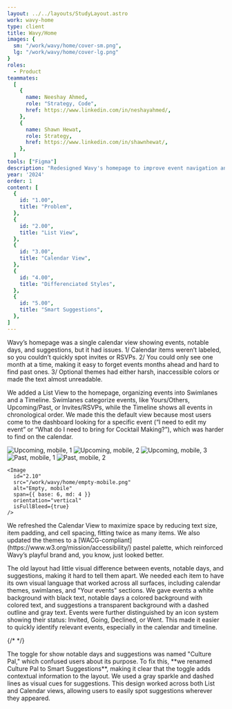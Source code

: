 ```yaml
---
layout: ../../layouts/StudyLayout.astro
work: wavy-home
type: client
title: Wavy/Home
images: {
  sm: "/work/wavy/home/cover-sm.png",
  lg: "/work/wavy/home/cover-lg.png"
}
roles: 
  - Product
teammates:
  [
    {
      name: Neeshay Ahmed,
      role: "Strategy, Code",
      href: https://www.linkedin.com/in/neshayahmed/,
    },
    {
      name: Shawn Hewat,
      role: Strategy,
      href: https://www.linkedin.com/in/shawnhewat/,
    },
  ]
tools: ["Figma"]
description: "Redesigned Wavy's homepage to improve event navigation and accessibility. We added a List View with Swimlanes and a Timeline for easier sorting and event tracking, making it the default view. The Calendar View was updated for better spacing and readability with accessible, pastel themes. Differentiated event types through distinct visual styles and icons for quick identification. Lastly, renamed 'Culture Pal' to 'Smart Suggestions', making it clearer and more intuitive for users."
year: '2024'
order: 1
content: [
  {
    id: "1.00",
    title: "Problem",
  },
  {
    id: "2.00",
    title: "List View",
  },
  {
    id: "3.00",
    title: "Calendar View",
  },
  {
    id: "4.00",
    title: "Differenciated Styles",
  },
  {
    id: "5.00",
    title: "Smart Suggestions",
  },
]
---
```


<Section id="1.00" title='Problem' hasBorder={false}>
  <Fragment slot="context">
    Wavy’s homepage was a single calendar view showing events, notable days, and suggestions, but it had issues. 1/ Calendar items weren’t labeled, so you couldn’t quickly spot invites or RSVPs. 2/ You could only see one month at a time, making it easy to forget events months ahead and hard to find past ones. 3/ Optional themes had either harsh, inaccessible colors or made the text almost unreadable.
  </Fragment>
  <Carousel
    slides={[
      {
        id: "1.01",
        src: "/work/wavy/home/note-problem-1.png",
        alt: "Problem notes",
      },
      {
        id: "1.02",
        src: "/work/wavy/home/note-problem-2.png",
        alt: "Problem questions",
      },
    ]}
    span={{ base: 12, md: 8 }}
		isPadded={{ base: false, md: true }}
  />
</Section>
<Section id="2.00" title='List View'>
  <p slot="context">We added a List View to the homepage, organizing events into Swimlanes and a Timeline. Swimlanes categorize events, like Yours/Others, Upcoming/Past, or Invites/RSVPs, while the Timeline shows all events in chronological order. We made this the default view because most users come to the dashboard looking for a specific event (“I need to edit my event” or “What do I need to bring for Cocktail Making?”), which was harder to find on the calendar.</p>
  <Carousel
    slides={[
      {
        id: "2.01",
        src: "/work/wavy/home/upcoming-1.png",
        alt: "Upcoming, 1",
      },
      {
        id: "2.02",
        src: "/work/wavy/home/upcoming-2.png",
        alt: "Upcoming, 2",
      },
      {
        id: "2.03",
        src: "/work/wavy/home/past.png",
        alt: "Past",
      },
      {
        id: "2.04",
        src: "/work/wavy/home/empty.png",
        alt: "Empty",
      },
      {
        id: "2.05",
        src: "/work/wavy/home/note-layout.png",
        alt: "Sketch, layout",
      },
      {
        id: "2.05",
        src: "/work/wavy/home/note-your-events.png",
        alt: "Sketch, your events",
      },
    ]}
    span={{ base: 12, md: 8 }}
    orientation="3/2"
    fit="cover"
  />
  <Carousel
    slides={[
      {
        id: "2.05",
        src: "/work/wavy/home/upcoming-mobile-1.png",
        alt: "Upcoming, mobile, 1",
      },
      {
        id: "2.06",
        src: "/work/wavy/home/upcoming-mobile-2.png",
        alt: "Upcoming, mobile, 2",
      },
      {
        id: "2.07",
        src: "/work/wavy/home/upcoming-mobile-3.png",
        alt: "Upcoming, mobile, 3",
      },
      {
        id: "2.08",
        src: "/work/wavy/home/past-mobile-1.png",
        alt: "Past, mobile, 1",
      },
      {
        id: "2.09",
        src: "/work/wavy/home/past-mobile-2.png",
        alt: "Past, mobile, 2",
      },
      {
        id: "2.10",
        src: "/work/wavy/home/empty-mobile.png",
        alt: "Empty, mobile",
      },
    ]}
    classes="sm:hidden"
    orientation="vertical"
    fullBleed={{ base: true, lg: false }}
    isPadded={false}
  />
  <Row classes="hidden sm:grid">
    <Image
      id="2.05"
      src="/work/wavy/home/upcoming-mobile-1.png"
      alt="Upcoming, mobile, 1"
      span={{ base: 6, md: 4 }}
      orientation="vertical"
      isFullBleed={true}
    />
    <Image
      id="2.06"
      src="/work/wavy/home/upcoming-mobile-2.png"
      alt="Upcoming, mobile, 2"
      span={{ base: 6, md: 4 }}
      orientation="vertical"
      isFullBleed={true}
    />
    <Image
      id="2.07"
      src="/work/wavy/home/upcoming-mobile-3.png"
      alt="Upcoming, mobile, 3"
      span={{ base: 6, md: 4 }}
      orientation="vertical"
      isFullBleed={true}
    />
    <Image
      id="2.08"
      src="/work/wavy/home/past-mobile-1.png"
      alt="Past, mobile, 1"
      span={{ base: 6, md: 4 }}
      orientation="vertical"
      isFullBleed={true}
    />
    <Image
      id="2.09"
      src="/work/wavy/home/past-mobile-2.png"
      alt="Past, mobile, 2"
      span={{ base: 6, md: 4 }}
      orientation="vertical"
      isFullBleed={true}
    />
    
    <Image
      id="2.10"
      src="/work/wavy/home/empty-mobile.png"
      alt="Empty, mobile"
      span={{ base: 6, md: 4 }}
      orientation="vertical"
      isFullBleed={true}
    />
  </Row>
</Section>
<Section id="3.00" title="Calendar View">
  <p slot="context">We refreshed the Calendar View to maximize space by reducing text size, item padding, and cell spacing, fitting twice as many items. We also updated the themes to a [WACG-compliant](https://www.w3.org/mission/accessibility/) pastel palette, which reinforced Wavy’s playful brand and, you know, just looked better.</p>
  <Carousel
    slides={[
      {
        id: "3.01",
        src: "/work/wavy/home/calendar.png",
        alt: "Calendar",
      },
      {
        id: "3.02",
        src: "/work/wavy/home/calendar-cell.png",
        alt: "Calendar, cell",
      },
      {
        id: "3.03",
        src: "/work/wavy/home/note-calendar-1.png",
        alt: "Calendar, sketch, layout",
      },
      {
        id: "3.04",
        src: "/work/wavy/home/note-calendar-2.png",
        alt: "Calendar, sketch, layout",
      },
      {
        id: "3.05",
        src: "/work/wavy/home/note-cell.png",
        alt: "Calendar, sketch, cell",
      },
    ]}
    span={{ base: 12, md: 8 }}
    orientation="3/2"
    fit="cover"
  />
  <Carousel
    slides={[
      {
        id: "3.03",
        src: "/work/wavy/home/calendar-default.png",
        alt: "Calendar, default",
      },
      {
        id: "3.04",
        src: "/work/wavy/home/calendar-red.png",
        alt: "Calendar, red",
      },
      {
        id: "3.05",
        src: "/work/wavy/home/calendar-pink.png",
        alt: "Calendar, pink",
      },
      {
        id: "3.06",
        src: "/work/wavy/home/calendar-orange.png",
        alt: "Calendar, orange",
      },
      {
        id: "3.07",
        src: "/work/wavy/home/calendar-yellow.png",
        alt: "Calendar, yellow",
      },
      {
        id: "3.08",
        src: "/work/wavy/home/calendar-green.png",
        alt: "Calendar, green",
      },
      {
        id: "3.09",
        src: "/work/wavy/home/calendar-blue.png",
        alt: "Calendar, blue",
      },
      {
        id: "3.10",
        src: "/work/wavy/home/calendar-purple.png",
        alt: "Calendar, purple",
      },
    ]}
    span={{ base: 12, md: 8 }}
    orientation="3/2"
    fit="cover"
  />
</Section>
<Section id="4.00" title="Differenciated Styles">
  <p slot="context">The old layout had little visual difference between events, notable days, and suggestions, making it hard to tell them apart. We needed each item to have its own visual language that worked across all surfaces, including calendar themes, swimlanes, and "Your events" sections. We gave events a white background with black text, notable days a colored background with colored text, and suggestions a transparent background with a dashed outline and gray text. Events were further distinguished by an icon system showing their status: Invited, Going, Declined, or Went. This made it easier to quickly identify relevant events, especially in the calendar and timeline.</p>
  {/* <Carousel
    slides={[
      {
        id: "4.01",
        src: "/work/wavy/home/differenciated-styles.png",
        alt: "Item components",
      },
      {
        id: "4.02",
        src: "/work/wavy/home/event-statuses.png",
        alt: "Event status system",
      },
    ]}
    span={{ base: 12, md: 10 }}
  /> */}
  <Carousel
    slides={[
      {
        id: "4.01",
        src: "/work/wavy/home/differenciated-styles.png",
        alt: "Item components",
      },
      {
        id: "4.02",
        src: "/work/wavy/home/note-styles.png",
        alt: "Item components, Sketch",
      },
    ]}
    span={{ base: 12, md: 10, lg: 8 }}
  />
   <Carousel
    slides={[
      {
        id: "4.03",
        src: "/work/wavy/home/event-statuses.png",
        alt: "Event status",
      },
      {
        id: "4.04",
        src: "/work/wavy/home/note-event-statuses.png",
        alt: "Event status, sketch",
      },
    ]}
    span={{ base: 12, md: 10, lg: 8 }}
  />
</Section>
<Section id="5.00" title="Smart Suggestions">
  <p slot="context">The toggle for show notable days and suggestions was named "Culture Pal," which confused users about its purpose. To fix this, **we renamed Culture Pal to Smart Suggestions**, making it clear that the toggle adds contextual information to the layout. We used a gray sparkle and dashed lines as visual cues for suggestions. This design worked across both List and Calendar views, allowing users to easily spot suggestions wherever they appeared.</p>
  <Carousel
    slides={[
      {
        id: "5.01",
        src: "/work/wavy/home/smart-suggestions-toggle.png",
        alt: "Suggestion toggle",
      },
      {
        id: "5.02",
        src: "/work/wavy/home/smart-suggestions-components.png",
        alt: "Suggestion components",
      },
      {
        id: "5.03",
        src: "/work/wavy/home/note-smart-suggestions-1.png",
        alt: "Suggestion, sketch",
      },
      {
        id: "5.03",
        src: "/work/wavy/home/note-smart-suggestions-2.png",
        alt: "Suggestion, sketch",
      },
    ]}
    span={{ base: 12, md: 10, lg: 8 }}
  />
</Section>